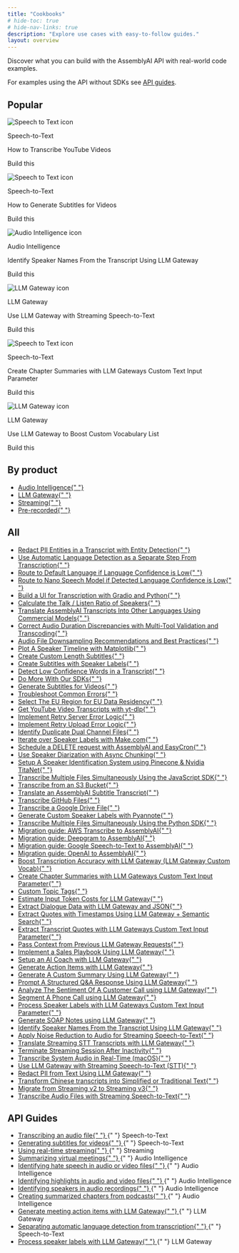 ```yaml
---
title: "Cookbooks"
# hide-toc: true
# hide-nav-links: true
description: "Explore use cases with easy-to-follow guides."
layout: overview
---
```


<style>
  {`
  /* Styles for custom list items */
  .no-bullets {
    list-style-type: none;
    padding-left: 0;
    margin-left: 0;
  }

  .no-bullets li {
    margin: 0;
    padding-left: 0;

    &:before {
      display: none !important;
    }
  }

  .link-cta {
    text-decoration: none;
    padding: 8px 12px;
    margin-left: -12px;
    border-radius: 0.5rem;

    p {
      margin: 0 !important;s
    }
  }

  .link-cta:hover {
    background-color: var(--accent-3);
  }

  .link-cta svg {
    transition: transform 0.2s ease;
  }

  .link-cta:hover svg {
    transform: translateX(4px);
  }

  .card-stack {
    position: relative;
    width: 100%;
    margin-bottom: 20px;
  }

  body#fern-docs .card-stack > div {
    height: 100%;
  }

  .card-stack .fern-card {
    background: var(--grayscale-1);
    height: 100%;
    overflow: hidden;
  }

  .card-stack .fern-card > div {
    height: 100%;
  }

   .card-stack .fern-card > div > div {
    height: 100%;
  }

  .card-stack .fern-card > div > div > div:nth-child(2) {
    height: 100%;
  }

  /* Animation to change the color of the CTA text when hovering over the featured cookbook */
  .card-stack .fern-card:hover .cta {
    color: rgba(var(--accent-aaa),var(--tw-text-opacity,1));
    transition: color 0.2s ease;
  }

  .card-stack .fern-card .cta svg {
    transform: translateX(0);
    transition: color 0.2s ease, transform 0.2s ease;
  }

  .card-stack .fern-card:hover .cta svg {
    background-color: rgba(var(--accent-aaa),var(--tw-text-opacity,1));
    transform: translateX(4px);
  }

  /* Styling for the card stack effect behind each featured cookbook */
  .card-stack::before,
  .card-stack::after {
    content: '';
    position: absolute;
    top: 0;
    left: 0;
    width: 100%;
    height: 100%;
    border-radius: 1rem;
    z-index: -1;
    border: 1px solid var(--border);
    background-color: var(--grayscale-1);
  }

  .card-stack::before {
    transform: translateY(8px) translateX(-8px);
    border-radius: 1.25rem;
  }

  .card-stack::after {
    transform: translateY(4px) translateX(-4px);
  }

  /* Animation to collapse card stack when hovering over the featured cookbook */
  .card-stack:hover::before,
  .card-stack:hover::after {
    transform: translateY(0) translateX(0);
    transition: transform 0.2s ease;
  }

  .bg-noise {
    background-position: 0 0;
    background-size: 5rem 10rem;
    background-image: url(https://fern-image-hosting.s3.us-east-1.amazonaws.com/6789751936e0c7bd371e8cf2_noise-full.webp);
    z-index: -1;
    opacity: 0.7;
    justify-content: center;
    align-items: center;
    width: calc(100% + 5rem);
    height: calc(100% + 5rem);
    display: flex;
    position: absolute;
    top: 0;
    left: 0;
  }
`}
</style>

Discover what you can build with the AssemblyAI API with real-world code
examples.

For examples using the API without SDKs see [API guides](#api-guides).

## **Popular**

<CardGroup cols={3}>
  <div className="card-stack">
    <Card href="guides/transcribe_youtube_videos">
      <div className="bg-noise"></div>
      <div className="flex flex-col h-full justify-between">
        <div className="flex flex-col gap-4 mb-auto">
          <div className="flex flex-row gap-2">
            <img
              src="../../assets/img/cookbooks/icons/speech-to-text-icon.svg"
              alt="Speech to Text icon"
              className="mx-0"
            />
            <p>Speech-to-Text</p>
          </div>
          <div className="t-default text-base font-medium">
            How to Transcribe YouTube Videos
          </div>
        </div>
        <div className="flex flex-row gap-2 items-center mt-4 cta">
          <p>Build this</p>
          <Icon icon="duotone arrow-right" />
        </div>
      </div>
    </Card>
  </div>

<div className="card-stack">
  <Card href="guides/subtitles" className="cookbook-card">
    <div className="bg-noise"></div>
    <div className="flex flex-col h-full justify-between">
      <div className="flex flex-col gap-4 mb-auto">
        <div className="flex flex-row gap-2">
          <img
            src="../../assets/img/cookbooks/icons/speech-to-text-icon.svg"
            alt="Speech to Text icon"
            className="mx-0"
          />
          <p>Speech-to-Text</p>
        </div>
        <div className="t-default text-base font-medium">
          How to Generate Subtitles for Videos
        </div>
      </div>
      <div className="flex flex-row gap-2 items-center mt-4 cta">
        <p>Build this</p>
        <Icon icon="duotone arrow-right" />
      </div>
    </div>
  </Card>
</div>

<div className="card-stack">
  <Card href="guides/speaker-identification" className="cookbook-card">
    <div className="bg-noise"></div>
    <div className="flex flex-col h-full justify-between">
      <div className="flex flex-col gap-4 mb-auto">
        <div className="flex flex-row gap-2">
          <img
            src="../../assets/img/cookbooks/icons/audio-intelligence-icon.svg"
            alt="Audio Intelligence icon"
            className="mx-0"
          />
          <p>Audio Intelligence</p>
        </div>
        <div className="t-default text-base font-medium">
          Identify Speaker Names From the Transcript Using LLM Gateway
        </div>
      </div>
      <div className="flex flex-row gap-2 items-center mt-4 cta">
        <p>Build this</p>
        <Icon icon="duotone arrow-right" />
      </div>
    </div>
  </Card>
</div>

<div className="card-stack">
  <Card href="guides/real_time_LLM Gateway" className="cookbook-card">
    <div className="bg-noise"></div>
    <div className="flex flex-col h-full justify-between">
      <div className="flex flex-col gap-4 mb-auto">
        <div className="flex flex-row gap-2">
          <img
            src="../../assets/img/cookbooks/icons/lemur-icon.svg"
            alt="LLM Gateway icon"
            className="mx-0"
          />
          <p>LLM Gateway</p>
        </div>
        <div className="t-default text-base font-medium">
          Use LLM Gateway with Streaming Speech-to-Text
        </div>
      </div>
      <div className="flex flex-row gap-2 items-center mt-4 cta">
        <p>Build this</p>
        <Icon icon="duotone arrow-right" />
      </div>
    </div>
  </Card>
</div>

<div className="card-stack">
  <Card href="guides/input-text-chapters" className="cookbook-card">
    <div className="bg-noise"></div>
    <div className="flex flex-col h-full justify-between">
      <div className="flex flex-col gap-4 mb-auto">
        <div className="flex flex-row gap-2">
          <img
            src="../../assets/img/cookbooks/icons/speech-to-text-icon.svg"
            alt="Speech to Text icon"
            className="mx-0"
          />
          <p>Speech-to-Text</p>
        </div>
        <div className="t-default text-base font-medium">
          Create Chapter Summaries with LLM Gateways Custom Text Input Parameter
        </div>
      </div>
      <div className="flex flex-row gap-2 items-center mt-4 cta">
        <p>Build this</p>
        <Icon icon="duotone arrow-right" />
      </div>
    </div>
  </Card>
</div>

  <div className="card-stack">
    <Card href="guides/custom-vocab-LLM Gateway" className="cookbook-card">
      <div className="bg-noise"></div>
      <div className="flex flex-col h-full justify-between">
        <div className="flex flex-col gap-4 mb-auto">
          <div className="flex flex-row gap-2">
            <img
              src="../../assets/img/cookbooks/icons/lemur-icon.svg"
              alt="LLM Gateway icon"
              className="mx-0"
            />
            <p>LLM Gateway</p>
          </div>
          <div className="t-default text-base font-medium">
            Use LLM Gateway to Boost Custom Vocabulary List
          </div>
        </div>
        <div className="flex flex-row gap-2 items-center mt-4 cta">
          <p>Build this</p>
          <Icon icon="duotone arrow-right" />
        </div>
      </div>
    </Card>
  </div>
</CardGroup>

## By product

<div className="guides-list">
  <ul className="no-bullets">
    <li>
      <a
        href="guides/audio-intelligence"
        className="link-cta rounded-lg flex items-center gap-2"
      >
        Audio Intelligence{" "}
        <Icon
          icon="duotone arrow-right"
          color="rgba(var(--accent-aaa),var(--tw-text-opacity,1))"
        />
      </a>
    </li>
    <li>
      <a
        href="guides/LLM Gateway"
        className="link-cta rounded-lg flex items-center gap-2"
      >
        LLM Gateway{" "}
        <Icon
          icon="duotone arrow-right"
          color="rgba(var(--accent-aaa),var(--tw-text-opacity,1))"
        />
      </a>
    </li>
    <li>
      <a
        href="guides/streaming"
        className="link-cta rounded-lg flex items-center gap-2"
      >
        Streaming{" "}
        <Icon
          icon="duotone arrow-right"
          color="rgba(var(--accent-aaa),var(--tw-text-opacity,1))"
        />
      </a>
    </li>
    <li>
      <a
        href="guides/pre-recorded-audio"
        className="link-cta rounded-lg flex items-center gap-2"
      >
        Pre-recorded{" "}
        <Icon
          icon="duotone arrow-right"
          color="rgba(var(--accent-aaa),var(--tw-text-opacity,1))"
        />
      </a>
    </li>
  </ul>
</div>

## **All**

<div className="guides-list">
  <ul className="no-bullets">
    <li>
      <a
        href="guides/entity_redaction"
        className="link-cta rounded-lg flex items-center gap-2"
      >
        Redact PII Entities in a Transcript with Entity Detection{" "}
        <Icon
          icon="duotone arrow-right"
          color="rgba(var(--accent-aaa),var(--tw-text-opacity,1))"
        />
      </a>
    </li>
    <li>
      <a
        href="guides/automatic-language-detection-separate"
        className="link-cta rounded-lg flex items-center gap-2"
      >
        Use Automatic Language Detection as a Separate Step From Transcription{" "}
        <Icon
          icon="duotone arrow-right"
          color="rgba(var(--accent-aaa),var(--tw-text-opacity,1))"
        />
      </a>
    </li>
    <li>
      <a
        href="guides/automatic-language-detection-route-default-language"
        className="link-cta rounded-lg flex items-center gap-2"
      >
        Route to Default Language if Language Confidence is Low{" "}
        <Icon
          icon="duotone arrow-right"
          color="rgba(var(--accent-aaa),var(--tw-text-opacity,1))"
        />
      </a>
    </li>
    <li>
      <a
        href="guides/automatic-language-detection-route-nano-model"
        className="link-cta rounded-lg flex items-center gap-2"
      >
        Route to Nano Speech Model if Detected Language Confidence is Low{" "}
        <Icon
          icon="duotone arrow-right"
          color="rgba(var(--accent-aaa),var(--tw-text-opacity,1))"
        />
      </a>
    </li>
    <li>
      <a
        href="guides/gradio-frontend"
        className="link-cta rounded-lg flex items-center gap-2"
      >
        Build a UI for Transcription with Gradio and Python{" "}
        <Icon
          icon="duotone arrow-right"
          color="rgba(var(--accent-aaa),var(--tw-text-opacity,1))"
        />
      </a>
    </li>
    <li>
      <a
        href="guides/talk-listen-ratio"
        className="link-cta rounded-lg flex items-center gap-2"
      >
        Calculate the Talk / Listen Ratio of Speakers{" "}
        <Icon
          icon="duotone arrow-right"
          color="rgba(var(--accent-aaa),var(--tw-text-opacity,1))"
        />
      </a>
    </li>
    <li>
      <a
        href="guides/translate_transcripts"
        className="link-cta rounded-lg flex items-center gap-2"
      >
        Translate AssemblyAI Transcripts Into Other Languages Using Commercial
        Models{" "}
        <Icon
          icon="duotone arrow-right"
          color="rgba(var(--accent-aaa),var(--tw-text-opacity,1))"
        />
      </a>
    </li>
    <li>
      <a
        href="guides/audio-duration-fix"
        className="link-cta rounded-lg flex items-center gap-2"
      >
        Correct Audio Duration Discrepancies with Multi-Tool Validation and
        Transcoding{" "}
        <Icon
          icon="duotone arrow-right"
          color="rgba(var(--accent-aaa),var(--tw-text-opacity,1))"
        />
      </a>
    </li>
    <li>
      <a
        href="guides/downsampling"
        className="link-cta rounded-lg flex items-center gap-2"
      >
        Audio File Downsampling Recommendations and Best Practices{" "}
        <Icon
          icon="duotone arrow-right"
          color="rgba(var(--accent-aaa),var(--tw-text-opacity,1))"
        />
      </a>
    </li>
    <li>
      <a
        href="guides/speaker_timeline"
        className="link-cta rounded-lg flex items-center gap-2"
      >
        Plot A Speaker Timeline with Matplotlib{" "}
        <Icon
          icon="duotone arrow-right"
          color="rgba(var(--accent-aaa),var(--tw-text-opacity,1))"
        />
      </a>
    </li>
    <li>
      <a
        href="guides/subtitle_creation_by_word_count"
        className="link-cta rounded-lg flex items-center gap-2"
      >
        Create Custom Length Subtitles{" "}
        <Icon
          icon="duotone arrow-right"
          color="rgba(var(--accent-aaa),var(--tw-text-opacity,1))"
        />
      </a>
    </li>
    <li>
      <a
        href="guides/speaker_labelled_subtitles"
        className="link-cta rounded-lg flex items-center gap-2"
      >
        Create Subtitles with Speaker Labels{" "}
        <Icon
          icon="duotone arrow-right"
          color="rgba(var(--accent-aaa),var(--tw-text-opacity,1))"
        />
      </a>
    </li>
    <li>
      <a
        href="guides/detecting-low-confidence-words"
        className="link-cta rounded-lg flex items-center gap-2"
      >
        Detect Low Confidence Words in a Transcript{" "}
        <Icon
          icon="duotone arrow-right"
          color="rgba(var(--accent-aaa),var(--tw-text-opacity,1))"
        />
      </a>
    </li>
    <li>
      <a
        href="guides/do-more-with-sdk"
        className="link-cta rounded-lg flex items-center gap-2"
      >
        Do More With Our SDKs{" "}
        <Icon
          icon="duotone arrow-right"
          color="rgba(var(--accent-aaa),var(--tw-text-opacity,1))"
        />
      </a>
    </li>
    <li>
      <a
        href="guides/subtitles"
        className="link-cta rounded-lg flex items-center gap-2"
      >
        Generate Subtitles for Videos{" "}
        <Icon
          icon="duotone arrow-right"
          color="rgba(var(--accent-aaa),var(--tw-text-opacity,1))"
        />
      </a>
    </li>
    <li>
      <a
        href="guides/common_errors_and_solutions"
        className="link-cta rounded-lg flex items-center gap-2"
      >
        Troubleshoot Common Errors{" "}
        <Icon
          icon="duotone arrow-right"
          color="rgba(var(--accent-aaa),var(--tw-text-opacity,1))"
        />
      </a>
    </li>
    <li>
      <a
        href="guides/how_to_use_the_eu_endpoint"
        className="link-cta rounded-lg flex items-center gap-2"
      >
        Select The EU Region for EU Data Residency{" "}
        <Icon
          icon="duotone arrow-right"
          color="rgba(var(--accent-aaa),var(--tw-text-opacity,1))"
        />
      </a>
    </li>
    <li>
      <a
        href="guides/transcribe_youtube_videos"
        className="link-cta rounded-lg flex items-center gap-2"
      >
        Get YouTube Video Transcripts with yt-dlp{" "}
        <Icon
          icon="duotone arrow-right"
          color="rgba(var(--accent-aaa),var(--tw-text-opacity,1))"
        />
      </a>
    </li>
    <li>
      <a
        href="guides/retry-server-error"
        className="link-cta rounded-lg flex items-center gap-2"
      >
        Implement Retry Server Error Logic{" "}
        <Icon
          icon="duotone arrow-right"
          color="rgba(var(--accent-aaa),var(--tw-text-opacity,1))"
        />
      </a>
    </li>
    <li>
      <a
        href="guides/retry-upload-error"
        className="link-cta rounded-lg flex items-center gap-2"
      >
        Implement Retry Upload Error Logic{" "}
        <Icon
          icon="duotone arrow-right"
          color="rgba(var(--accent-aaa),var(--tw-text-opacity,1))"
        />
      </a>
    </li>
    <li>
      <a
        href="guides/identify_duplicate_channels"
        className="link-cta rounded-lg flex items-center gap-2"
      >
        Identify Duplicate Dual Channel Files{" "}
        <Icon
          icon="duotone arrow-right"
          color="rgba(var(--accent-aaa),var(--tw-text-opacity,1))"
        />
      </a>
    </li>
    <li>
      <a
        href="guides/make-speaker-labels"
        className="link-cta rounded-lg flex items-center gap-2"
      >
        Iterate over Speaker Labels with Make.com{" "}
        <Icon
          icon="duotone arrow-right"
          color="rgba(var(--accent-aaa),var(--tw-text-opacity,1))"
        />
      </a>
    </li>
    <li>
      <a
        href="guides/schedule_delete"
        className="link-cta rounded-lg flex items-center gap-2"
      >
        Schedule a DELETE request with AssemblyAI and EasyCron{" "}
        <Icon
          icon="duotone arrow-right"
          color="rgba(var(--accent-aaa),var(--tw-text-opacity,1))"
        />
      </a>
    </li>
    <li>
      <a
        href="guides/speaker-diarization-with-async-chunking"
        className="link-cta rounded-lg flex items-center gap-2"
      >
        Use Speaker Diarization with Async Chunking{" "}
        <Icon
          icon="duotone arrow-right"
          color="rgba(var(--accent-aaa),var(--tw-text-opacity,1))"
        />
      </a>
    </li>
    <li>
      <a
        href="guides/titanet-speaker-identification"
        className="link-cta rounded-lg flex items-center gap-2"
      >
        Setup A Speaker Identification System using Pinecone & Nvidia TitaNet{" "}
        <Icon
          icon="duotone arrow-right"
          color="rgba(var(--accent-aaa),var(--tw-text-opacity,1))"
        />
      </a>
    </li>
    <li>
      <a
        href="guides/sdk-node-batch"
        className="link-cta rounded-lg flex items-center gap-2"
      >
        Transcribe Multiple Files Simultaneously Using the JavaScript SDK{" "}
        <Icon
          icon="duotone arrow-right"
          color="rgba(var(--accent-aaa),var(--tw-text-opacity,1))"
        />
      </a>
    </li>
    <li>
      <a
        href="guides/transcribe_from_s3"
        className="link-cta rounded-lg flex items-center gap-2"
      >
        Transcribe from an S3 Bucket{" "}
        <Icon
          icon="duotone arrow-right"
          color="rgba(var(--accent-aaa),var(--tw-text-opacity,1))"
        />
      </a>
    </li>
    <li>
      <a
        href="guides/translate_subtitles"
        className="link-cta rounded-lg flex items-center gap-2"
      >
        Translate an AssemblyAI Subtitle Transcript{" "}
        <Icon
          icon="duotone arrow-right"
          color="rgba(var(--accent-aaa),var(--tw-text-opacity,1))"
        />
      </a>
    </li>
    <li>
      <a
        href="guides/transcribing-github-files"
        className="link-cta rounded-lg flex items-center gap-2"
      >
        Transcribe GitHub Files{" "}
        <Icon
          icon="duotone arrow-right"
          color="rgba(var(--accent-aaa),var(--tw-text-opacity,1))"
        />
      </a>
    </li>
    <li>
      <a
        href="guides/transcribing-google-drive-file"
        className="link-cta rounded-lg flex items-center gap-2"
      >
        Transcribe a Google Drive File{" "}
        <Icon
          icon="duotone arrow-right"
          color="rgba(var(--accent-aaa),var(--tw-text-opacity,1))"
        />
      </a>
    </li>
    <li>
      <a
        href="guides/Use_AssemblyAI_with_Pyannote_to_generate_custom_Speaker_Labels"
        className="link-cta rounded-lg flex items-center gap-2"
      >
        Generate Custom Speaker Labels with Pyannote{" "}
        <Icon
          icon="duotone arrow-right"
          color="rgba(var(--accent-aaa),var(--tw-text-opacity,1))"
        />
      </a>
    </li>
    <li>
      <a
        href="guides/batch_transcription"
        className="link-cta rounded-lg flex items-center gap-2"
      >
        Transcribe Multiple Files Simultaneously Using the Python SDK{" "}
        <Icon
          icon="duotone arrow-right"
          color="rgba(var(--accent-aaa),var(--tw-text-opacity,1))"
        />
      </a>
    </li>
    <li>
      <a
        href="guides/aws_to_aai"
        className="link-cta rounded-lg flex items-center gap-2"
      >
        Migration guide: AWS Transcribe to AssemblyAI{" "}
        <Icon
          icon="duotone arrow-right"
          color="rgba(var(--accent-aaa),var(--tw-text-opacity,1))"
        />
      </a>
    </li>
    <li>
      <a
        href="guides/dg_to_aai"
        className="link-cta rounded-lg flex items-center gap-2"
      >
        Migration guide: Deepgram to AssemblyAI{" "}
        <Icon
          icon="duotone arrow-right"
          color="rgba(var(--accent-aaa),var(--tw-text-opacity,1))"
        />
      </a>
    </li>
    <li>
      <a
        href="guides/google_to_aai"
        className="link-cta rounded-lg flex items-center gap-2"
      >
        Migration guide: Google Speech-to-Text to AssemblyAI{" "}
        <Icon
          icon="duotone arrow-right"
          color="rgba(var(--accent-aaa),var(--tw-text-opacity,1))"
        />
      </a>
    </li>
    <li>
      <a
        href="guides/oai_to_aai"
        className="link-cta rounded-lg flex items-center gap-2"
      >
        Migration guide: OpenAI to AssemblyAI{" "}
        <Icon
          icon="duotone arrow-right"
          color="rgba(var(--accent-aaa),var(--tw-text-opacity,1))"
        />
      </a>
    </li>
    <li>
      <a
        href="guides/custom-vocab-LLM Gateway"
        className="link-cta rounded-lg flex items-center gap-2"
      >
        Boost Transcription Accuracy with LLM Gateway (LLM Gateway Custom Vocab){" "}
        <Icon
          icon="duotone arrow-right"
          color="rgba(var(--accent-aaa),var(--tw-text-opacity,1))"
        />
      </a>
    </li>
    <li>
      <a
        href="guides/input-text-chapters"
        className="link-cta rounded-lg flex items-center gap-2"
      >
        Create Chapter Summaries with LLM Gateways Custom Text Input Parameter{" "}
        <Icon
          icon="duotone arrow-right"
          color="rgba(var(--accent-aaa),var(--tw-text-opacity,1))"
        />
      </a>
    </li>
    <li>
      <a
        href="guides/custom-topic-tags"
        className="link-cta rounded-lg flex items-center gap-2"
      >
        Custom Topic Tags{" "}
        <Icon
          icon="duotone arrow-right"
          color="rgba(var(--accent-aaa),var(--tw-text-opacity,1))"
        />
      </a>
    </li>
    <li>
      <a
        href="guides/counting-tokens"
        className="link-cta rounded-lg flex items-center gap-2"
      >
        Estimate Input Token Costs for LLM Gateway{" "}
        <Icon
          icon="duotone arrow-right"
          color="rgba(var(--accent-aaa),var(--tw-text-opacity,1))"
        />
      </a>
    </li>
    <li>
      <a
        href="guides/dialogue-data"
        className="link-cta rounded-lg flex items-center gap-2"
      >
        Extract Dialogue Data with LLM Gateway and JSON{" "}
        <Icon
          icon="duotone arrow-right"
          color="rgba(var(--accent-aaa),var(--tw-text-opacity,1))"
        />
      </a>
    </li>
    <li>
      <a
        href="guides/transcript-citations"
        className="link-cta rounded-lg flex items-center gap-2"
      >
        Extract Quotes with Timestamps Using LLM Gateway + Semantic Search{" "}
        <Icon
          icon="duotone arrow-right"
          color="rgba(var(--accent-aaa),var(--tw-text-opacity,1))"
        />
      </a>
    </li>
    <li>
      <a
        href="guides/timestamped-transcripts"
        className="link-cta rounded-lg flex items-center gap-2"
      >
        Extract Transcript Quotes with LLM Gateways Custom Text Input Parameter{" "}
        <Icon
          icon="duotone arrow-right"
          color="rgba(var(--accent-aaa),var(--tw-text-opacity,1))"
        />
      </a>
    </li>
    <li>
      <a
        href="guides/past-response-prompts"
        className="link-cta rounded-lg flex items-center gap-2"
      >
        Pass Context from Previous LLM Gateway Requests{" "}
        <Icon
          icon="duotone arrow-right"
          color="rgba(var(--accent-aaa),var(--tw-text-opacity,1))"
        />
      </a>
    </li>
    <li>
      <a
        href="guides/sales-playbook"
        className="link-cta rounded-lg flex items-center gap-2"
      >
        Implement a Sales Playbook Using LLM Gateway{" "}
        <Icon
          icon="duotone arrow-right"
          color="rgba(var(--accent-aaa),var(--tw-text-opacity,1))"
        />
      </a>
    </li>
    <li>
      <a
        href="guides/task-endpoint-ai-coach"
        className="link-cta rounded-lg flex items-center gap-2"
      >
        Setup an AI Coach with LLM Gateway{" "}
        <Icon
          icon="duotone arrow-right"
          color="rgba(var(--accent-aaa),var(--tw-text-opacity,1))"
        />
      </a>
    </li>
    <li>
      <a
        href="guides/task-endpoint-action-items"
        className="link-cta rounded-lg flex items-center gap-2"
      >
        Generate Action Items with LLM Gateway{" "}
        <Icon
          icon="duotone arrow-right"
          color="rgba(var(--accent-aaa),var(--tw-text-opacity,1))"
        />
      </a>
    </li>
    <li>
      <a
        href="guides/task-endpoint-custom-summary"
        className="link-cta rounded-lg flex items-center gap-2"
      >
        Generate A Custom Summary Using LLM Gateway{" "}
        <Icon
          icon="duotone arrow-right"
          color="rgba(var(--accent-aaa),var(--tw-text-opacity,1))"
        />
      </a>
    </li>
    <li>
      <a
        href="guides/task-endpoint-structured-QA"
        className="link-cta rounded-lg flex items-center gap-2"
      >
        Prompt A Structured Q&A Response Using LLM Gateway{" "}
        <Icon
          icon="duotone arrow-right"
          color="rgba(var(--accent-aaa),var(--tw-text-opacity,1))"
        />
      </a>
    </li>
    <li>
      <a
        href="guides/call-sentiment-analysis"
        className="link-cta rounded-lg flex items-center gap-2"
      >
        Analyze The Sentiment Of A Customer Call using LLM Gateway{" "}
        <Icon
          icon="duotone arrow-right"
          color="rgba(var(--accent-aaa),var(--tw-text-opacity,1))"
        />
      </a>
    </li>
    <li>
      <a
        href="guides/phone-call-segmentation"
        className="link-cta rounded-lg flex items-center gap-2"
      >
        Segment A Phone Call using LLM Gateway{" "}
        <Icon
          icon="duotone arrow-right"
          color="rgba(var(--accent-aaa),var(--tw-text-opacity,1))"
        />
      </a>
    </li>
    <li>
      <a
        href="guides/input-text-speaker-labels"
        className="link-cta rounded-lg flex items-center gap-2"
      >
        Process Speaker Labels with LLM Gateways Custom Text Input Parameter{" "}
        <Icon
          icon="duotone arrow-right"
          color="rgba(var(--accent-aaa),var(--tw-text-opacity,1))"
        />
      </a>
    </li>
    <li>
      <a
        href="guides/soap-note-generation"
        className="link-cta rounded-lg flex items-center gap-2"
      >
        Generate SOAP Notes using LLM Gateway{" "}
        <Icon
          icon="duotone arrow-right"
          color="rgba(var(--accent-aaa),var(--tw-text-opacity,1))"
        />
      </a>
    </li>
    <li>
      <a
        href="guides/speaker-identification"
        className="link-cta rounded-lg flex items-center gap-2"
      >
        Identify Speaker Names From the Transcript Using LLM Gateway{" "}
        <Icon
          icon="duotone arrow-right"
          color="rgba(var(--accent-aaa),var(--tw-text-opacity,1))"
        />
      </a>
    </li>
    <li>
      <a
        href="guides/noise_reduction_streaming"
        className="link-cta rounded-lg flex items-center gap-2"
      >
        Apply Noise Reduction to Audio for Streaming Speech-to-Text{" "}
        <Icon
          icon="duotone arrow-right"
          color="rgba(var(--accent-aaa),var(--tw-text-opacity,1))"
        />
      </a>
    </li>
    <li>
      <a
        href="guides/real_time_translation"
        className="link-cta rounded-lg flex items-center gap-2"
      >
        Translate Streaming STT Transcripts with LLM Gateway{" "}
        <Icon
          icon="duotone arrow-right"
          color="rgba(var(--accent-aaa),var(--tw-text-opacity,1))"
        />
      </a>
    </li>
    <li>
      <a
        href="guides/terminate_realtime_programmatically"
        className="link-cta rounded-lg flex items-center gap-2"
      >
        Terminate Streaming Session After Inactivity{" "}
        <Icon
          icon="duotone arrow-right"
          color="rgba(var(--accent-aaa),var(--tw-text-opacity,1))"
        />
      </a>
    </li>
    <li>
      <a
        href="guides/transcribe_system_audio"
        className="link-cta rounded-lg flex items-center gap-2"
      >
        Transcribe System Audio in Real-Time (macOS){" "}
        <Icon
          icon="duotone arrow-right"
          color="rgba(var(--accent-aaa),var(--tw-text-opacity,1))"
        />
      </a>
    </li>
    <li>
      <a
        href="guides/real_time_LLM Gateway"
        className="link-cta rounded-lg flex items-center gap-2"
      >
        Use LLM Gateway with Streaming Speech-to-Text (STT){" "}
        <Icon
          icon="duotone arrow-right"
          color="rgba(var(--accent-aaa),var(--tw-text-opacity,1))"
        />
      </a>
    </li>
    <li>
      <a
        href="guides/LLM Gateway-pii-redaction"
        className="link-cta rounded-lg flex items-center gap-2"
      >
        Redact PII from Text Using LLM Gateway{" "}
        <Icon
          icon="duotone arrow-right"
          color="rgba(var(--accent-aaa),var(--tw-text-opacity,1))"
        />
      </a>
    </li>
    <li>
      <a
        href="guides/traditional_simplified_chinese"
        className="link-cta rounded-lg flex items-center gap-2"
      >
        Transform Chinese transcripts into Simplified or Traditional Text{" "}
        <Icon
          icon="duotone arrow-right"
          color="rgba(var(--accent-aaa),var(--tw-text-opacity,1))"
        />
      </a>
    </li>
    <li>
      <a
        href="guides/v2_to_v3_migration"
        className="link-cta rounded-lg flex items-center gap-2"
      >
        Migrate from Streaming v2 to Streaming v3{" "}
        <Icon
          icon="duotone arrow-right"
          color="rgba(var(--accent-aaa),var(--tw-text-opacity,1))"
        />
      </a>
    </li>
    <li>
      <a
        href="guides/streaming_transcribe_audio_file"
        className="link-cta rounded-lg flex items-center gap-2"
      >
        Transcribe Audio Files with Streaming Speech-to-Text{" "}
        <Icon
          icon="duotone arrow-right"
          color="rgba(var(--accent-aaa),var(--tw-text-opacity,1))"
        />
      </a>
    </li>
  </ul>
</div>

## API Guides

<div className="guides-list">
  <ul className="no-bullets">
    <li className="flex items-center gap-2">
      <a
        href="/docs/guides/transcribing-an-audio-file"
        className="link-cta rounded-lg flex items-center gap-2"
      >
        Transcribing an audio file{" "}
        <Icon
          icon="duotone arrow-right"
          color="rgba(var(--accent-aaa),var(--tw-text-opacity,1))"
        />
      </a>{" "}
      <span className="speech-to-text-tag">Speech-to-Text</span>
    </li>
    <li className="flex items-center gap-2">
      <a
        href="/docs/guides/generating-subtitles-for-videos"
        className="link-cta rounded-lg flex items-center gap-2"
      >
        Generating subtitles for videos{" "}
        <Icon
          icon="duotone arrow-right"
          color="rgba(var(--accent-aaa),var(--tw-text-opacity,1))"
        />
      </a>{" "}
      <span className="speech-to-text-tag">Speech-to-Text</span>
    </li>
    <li className="flex items-center gap-2">
      <a
        href="/docs/guides/real-time-streaming-transcription"
        className="link-cta rounded-lg flex items-center gap-2"
      >
        Using real-time streaming{" "}
        <Icon
          icon="duotone arrow-right"
          color="rgba(var(--accent-aaa),var(--tw-text-opacity,1))"
        />
      </a>{" "}
      <span className="streaming-tag">Streaming</span>
    </li>
    <li className="flex items-center gap-2">
      <a
        href="/docs/guides/summarizing-virtual-meetings"
        className="link-cta rounded-lg flex items-center gap-2"
      >
        Summarizing virtual meetings{" "}
        <Icon
          icon="duotone arrow-right"
          color="rgba(var(--accent-aaa),var(--tw-text-opacity,1))"
        />
      </a>{" "}
      <span className="audio-intelligence-tag">Audio Intelligence</span>
    </li>
    <li className="flex items-center gap-2">
      <a
        href="/docs/guides/identifying-hate-speech-in-audio-or-video-files"
        className="link-cta rounded-lg flex items-center gap-2"
      >
        Identifying hate speech in audio or video files{" "}
        <Icon
          icon="duotone arrow-right"
          color="rgba(var(--accent-aaa),var(--tw-text-opacity,1))"
        />
      </a>{" "}
      <span className="audio-intelligence-tag">Audio Intelligence</span>
    </li>
    <li className="flex items-center gap-2">
      <a
        href="/docs/guides/identifying-highlights-in-audio-or-video-files"
        className="link-cta rounded-lg flex items-center gap-2"
      >
        Identifying highlights in audio and video files{" "}
        <Icon
          icon="duotone arrow-right"
          color="rgba(var(--accent-aaa),var(--tw-text-opacity,1))"
        />
      </a>{" "}
      <span className="audio-intelligence-tag">Audio Intelligence</span>
    </li>
    <li className="flex items-center gap-2">
      <a
        href="/docs/guides/identifying-speakers-in-audio-recordings"
        className="link-cta rounded-lg flex items-center gap-2"
      >
        Identifying speakers in audio recordings{" "}
        <Icon
          icon="duotone arrow-right"
          color="rgba(var(--accent-aaa),var(--tw-text-opacity,1))"
        />
      </a>{" "}
      <span className="audio-intelligence-tag">Audio Intelligence</span>
    </li>
    <li className="flex items-center gap-2">
      <a
        href="/docs/guides/creating-summarized-chapters-from-podcasts"
        className="link-cta rounded-lg flex items-center gap-2"
      >
        Creating summarized chapters from podcasts{" "}
        <Icon
          icon="duotone arrow-right"
          color="rgba(var(--accent-aaa),var(--tw-text-opacity,1))"
        />
      </a>{" "}
      <span className="audio-intelligence-tag">Audio Intelligence</span>
    </li>
    <li className="flex items-center gap-2">
      <a
        href="/docs/guides/generate-meeting-action-items-with-LLM Gateway"
        className="link-cta rounded-lg flex items-center gap-2"
      >
        Generate meeting action items with LLM Gateway{" "}
        <Icon
          icon="duotone arrow-right"
          color="rgba(var(--accent-aaa),var(--tw-text-opacity,1))"
        />
      </a>{" "}
      <span className="LLM Gateway-tag">LLM Gateway</span>
    </li>
    <li className="flex items-center gap-2">
      <a
        href="/docs/guides/automatic-language-detection-workflow"
        className="link-cta rounded-lg flex items-center gap-2"
      >
        Separating automatic language detection from transcription{" "}
        <Icon
          icon="duotone arrow-right"
          color="rgba(var(--accent-aaa),var(--tw-text-opacity,1))"
        />
      </a>{" "}
      <span className="speech-to-text-tag">Speech-to-Text</span>
    </li>
    <li className="flex items-center gap-2">
      <a
        href="/docs/guides/input-text-speaker-labels"
        className="link-cta rounded-lg flex items-center gap-2"
      >
        Process speaker labels with LLM Gateway{" "}
        <Icon
          icon="duotone arrow-right"
          color="rgba(var(--accent-aaa),var(--tw-text-opacity,1))"
        />
      </a>{" "}
      <span className="LLM Gateway-tag">LLM Gateway</span>
    </li>
  </ul>
</div>
